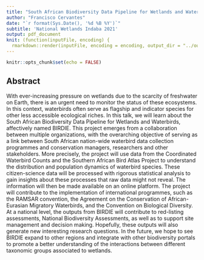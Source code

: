 ```yaml
---
title: "South African Biodiversity Data Pipeline for Wetlands and Waterbirds (BIRDIE)"
author: "Francisco Cervantes"
date: "`r format(Sys.Date(), '%d %B %Y')`"
subtitle: 'National Wetlands Indaba 2021'
output: pdf_document
knit: (function(inputFile, encoding) {
  rmarkdown::render(inputFile, encoding = encoding, output_dir = "../output") })
---
```


```r
knitr::opts_chunk$set(echo = FALSE)
```

## Abstract

With ever-increasing pressure on wetlands due to the scarcity of freshwater on Earth, there is an urgent need to monitor the status of these ecosystems. In this context, waterbirds often serve as flagship and indicator species for other less accessible ecological riches. In this talk, we will learn about the South African Biodiversity Data Pipeline for Wetlands and Waterbirds, affectively named BIRDIE. This project emerges from a collaboration between multiple organizations, with the overarching objective of serving as a link between South African nation-wide waterbird data collection programmes and conservation managers, researchers and other stakeholders. More precisely, the project will use data from the Coordinated Waterbird Counts and the Southern African Bird Atlas Project to understand the distribution and population dynamics of waterbird species. These citizen-science data will be processed with rigorous statistical analysis to gain insights about these processes that raw data might not reveal. The information will then be made available on an online platform. The project will contribute to the implementation of international programmes, such as the RAMSAR convention, the Agreement on the Conservation of African-Eurasian Migratory Waterbirds, and the Convention on Biological Diversity. At a national level, the outputs from BIRDIE will contribute to red-listing assessments, National Biodiversity Assessments, as well as to support site management and decision making. Hopefully, these outputs will also generate new interesting research questions. In the future, we hope to see BIRDIE expand to other regions and integrate with other biodiversity portals to promote a better understanding of the interactions between different taxonomic groups associated to wetlands.
